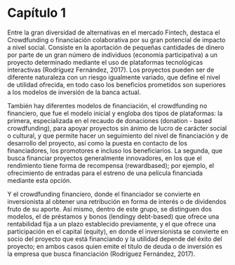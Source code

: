 # Capítulo 1
<!-- # FINANCIACIÓN COLABORATIVA – INVERSIÓN DE ALTO IMPACTO Y UTILIDADES VERDADERAS  -->

Entre la gran diversidad de alternativas en el mercado Fintech, destaca el Crowdfunding o financiación colaborativa por su gran potencial de impacto a nivel social. Consiste en la aportación de pequeñas cantidades de dinero por parte de un gran número de individuos (economía participativa) a un proyecto determinado mediante el uso de plataformas tecnológicas interactivas  (Rodríguez Fernández, 2017). Los proyectos pueden ser de diferente naturaleza con un riesgo igualmente variado, que define el nivel de utilidad ofrecida, en todo caso los beneficios prometidos son superiores a los modelos de inversión de la banca actual.

También hay diferentes modelos de financiación, el crowdfunding no financiero, que fue el modelo inicial  y engloba dos tipos de plataformas: la primera, especializada en el  recaudo de donaciones (donation - based crowdfunding), para apoyar proyectos sin ánimo de lucro de carácter social o cultural, y que permite hacer un seguimiento del nivel de financiación y de desarrollo del proyecto, así como la puesta en contacto de los financiadores, los promotores e incluso los beneficiarios. La segunda, que busca financiar  proyectos generalmente innovadores, en los que el rendimiento tiene forma de recompensa (rewardbased); por ejemplo, el ofrecimiento de entradas para el estreno de una película financiada mediante esta opción.

Y el crowdfunding financiero, donde el financiador se convierte en inversionista al obtener una retribución en forma de interés o de dividendos fruto de su aporte. Así mismo, dentro de este grupo, se distinguen dos modelos, el de préstamos y bonos (lendingy debt-based) que ofrece una rentabilidad fija a un plazo establecido previamente, y el que ofrece una participación en el capital (equity), en donde el inversionista se convierte en socio del proyecto que está financiando y la utilidad depende del éxito del proyecto; en ambos casos quien emite el título de deuda o de inversión es la empresa que busca financiación (Rodríguez Fernández, 2017).
